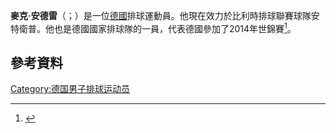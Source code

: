 '''麥克·安德雷'''（{{lang-de|Michael Andrei}}；{{bd|1985年|8月6日}}）是一位[[德國|德國]]排球運動員。他現在效力於比利時排球聯賽球隊安特衛普。他也是德國國家排球隊的一員，代表德國參加了2014年世錦賽<ref>{{cite web|url=http://poland2014.fivb.org/en/competition/teams/GER-Germany/players/michael-andrei?id=40733|title=Michael Andrei profile|date=2014-09-22|work=poland2014.fivb.org|accessdate=2015-06-14|archive-date=2019-04-13|archive-url=https://web.archive.org/web/20190413075140/http://poland2014.fivb.org/en/competition/teams/ger-germany/players/michael-andrei?id=40733|dead-url=no}}</ref>。
==參考資料==
{{Reflist}}
{{DEFAULTSORT:Andrei, Michael}}
[[Category:德国男子排球运动员|Category:德国男子排球运动员]]